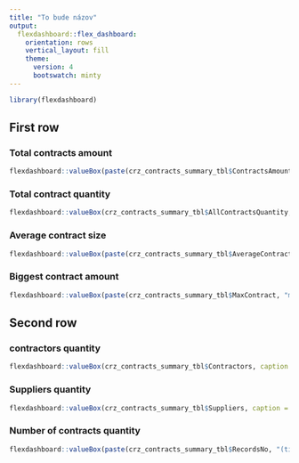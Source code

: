 ```yaml
---
title: "To bude názov"
output: 
  flexdashboard::flex_dashboard:
    orientation: rows
    vertical_layout: fill
    theme: 
      version: 4
      bootswatch: minty
---
```


```r
library(flexdashboard)
```


## First row

### Total contracts amount
```r
flexdashboard::valueBox(paste(crz_contracts_summary_tbl$ContractsAmount, "mld€", sep = ""), caption = "Celková hodnota zmlúv", icon="fa-tag")
```

### Total contract quantity
```r
flexdashboard::valueBox(crz_contracts_summary_tbl$AllContractsQuantity, caption = "Celkový počet kontraktov", icon = "fa-comments")
```

### Average contract size
```r
flexdashboard::valueBox(paste(crz_contracts_summary_tbl$AverageContract,"€", sep = ""), caption = "Priemerná hodnota kontraktu", icon = "fa-comments")
```

### Biggest contract amount
```r
flexdashboard::valueBox(paste(crz_contracts_summary_tbl$MaxContract, "mld€", sep = ""), caption = "Najväčší kontrakt", icon="fa-tag")
```

## Second row

### contractors quantity
```r
flexdashboard::valueBox(crz_contracts_summary_tbl$Contractors, caption = "Počet zadávateľov", icon = "fa-comments")
```

### Suppliers quantity
```r
flexdashboard::valueBox(crz_contracts_summary_tbl$Suppliers, caption = "Počet dodávateľov", icon = "fa-comments")
```

### Number of contracts quantity
```r
flexdashboard::valueBox(paste(crz_contracts_summary_tbl$RecordsNo, "(tis)", sep = ""), caption = "Počet zmlúv", icon = "fa-comments")
```

